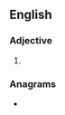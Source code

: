{{also|tin-pot}}
==English==

===Adjective===
{{head|en|adjective}}

# {{alternative spelling of|en|tin-pot}}

===Anagrams===
* {{anagrams|en|a=inoptt|Tipton}}